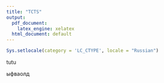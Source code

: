 ```yaml
---
title: "TCTS"
output:
  pdf_document:
    latex_engine: xelatex
  html_document: default
---
```


```r
Sys.setlocale(category = 'LC_CTYPE', locale = "Russian")
```


tutu

ыфваолд
